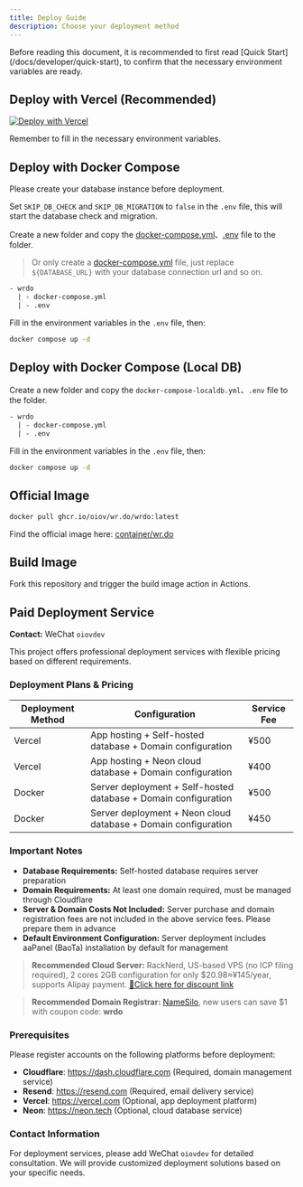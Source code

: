 ```yaml
---
title: Deploy Guide
description: Choose your deployment method
---
```


<DocsLang en="/docs/developer/deploy" zh="/docs/developer/deploy-zh" />

<Callout type="info" twClass="mt-4">
  Before reading this document, it is recommended to first read [Quick Start](/docs/developer/quick-start), 
  to confirm that the necessary environment variables are ready.
</Callout>

## Deploy with Vercel (Recommended)

[![Deploy with Vercel](https://vercel.com/button)](https://vercel.com/new/clone?repository-url=https://github.com/oiov/wr.do.git&project-name=wrdo)

Remember to fill in the necessary environment variables.

## Deploy with Docker Compose

<Callout type="warning" twClass="mt-4">
  Please create your database instance before deployment. 

  Set `SKIP_DB_CHECK` and `SKIP_DB_MIGRATION` to `false` in the `.env` file, this will start the database check and migration.
</Callout>

Create a new folder and copy the [docker-compose.yml](https://github.com/oiov/wr.do/blob/main/docker-compose.yml)、[.env](https://github.com/oiov/wr.do/blob/main/.env.example) file to the folder.

> Or only create a [docker-compose.yml](https://github.com/oiov/wr.do/blob/main/docker-compose.yml) file, just replace `${DATABASE_URL}` with your database connection url and so on.

```bash
- wrdo
  | - docker-compose.yml
  | - .env
```

Fill in the environment variables in the `.env` file, then: 

```bash
docker compose up -d
```

## Deploy with Docker Compose (Local DB)

Create a new folder and copy the `docker-compose-localdb.yml`、`.env` file to the folder.

```bash
- wrdo
  | - docker-compose.yml
  | - .env
```

Fill in the environment variables in the `.env` file, then: 

```bash
docker compose up -d
```

## Official Image

```bash
docker pull ghcr.io/oiov/wr.do/wrdo:latest
```

Find the official image here: [container/wr.do](https://github.com/oiov/wr.do/pkgs/container/wr.do%2Fwrdo)

## Build Image

Fork this repository and trigger the build image action in Actions.

## Paid Deployment Service

**Contact:** WeChat `oiovdev`

This project offers professional deployment services with flexible pricing based on different requirements.

### Deployment Plans & Pricing

| Deployment Method | Configuration | Service Fee |
| --- | --- | --- |
| Vercel | App hosting + Self-hosted database + Domain configuration | ¥500 |
| Vercel | App hosting + Neon cloud database + Domain configuration | ¥400 |
| Docker | Server deployment + Self-hosted database + Domain configuration | ¥500 |
| Docker | Server deployment + Neon cloud database + Domain configuration | ¥450 |

### Important Notes

- **Database Requirements:** Self-hosted database requires server preparation
- **Domain Requirements:** At least one domain required, must be managed through Cloudflare
- **Server & Domain Costs Not Included:** Server purchase and domain registration fees are not included in the above service fees. Please prepare them in advance
- **Default Environment Configuration:** Server deployment includes aaPanel (BaoTa) installation by default for management

> **Recommended Cloud Server:** RackNerd, US-based VPS (no ICP filing required), 2 cores 2GB configuration for only $20.98≈¥145/year, supports Alipay payment. [💁Click here for discount link](https://wr.do/s/20u)

> **Recommended Domain Registrar:** [NameSilo](https://wr.do/s/domain), new users can save $1 with coupon code: **wrdo**

### Prerequisites

Please register accounts on the following platforms before deployment:

- **Cloudflare**: https://dash.cloudflare.com (Required, domain management service)
- **Resend**: https://resend.com (Required, email delivery service)
- **Vercel**: https://vercel.com (Optional, app deployment platform)
- **Neon**: https://neon.tech (Optional, cloud database service)

### Contact Information

For deployment services, please add WeChat `oiovdev` for detailed consultation. We will provide customized deployment solutions based on your specific needs.